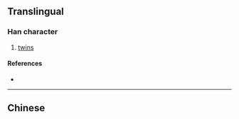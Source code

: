 {{also|孿}}
{{character info}}
==Translingual==

===Han character===
{{Han char|rn=39|rad=子|as=06|sn=9|four=|canj=YCND|ids=⿱𰁜子}}

# [[twin]]s

====References====
* {{Han ref|kx=0279.191|hdz=21015.100|uh=5B6A|ud=23402}}

----

==Chinese==
{{zh-see|孿}}